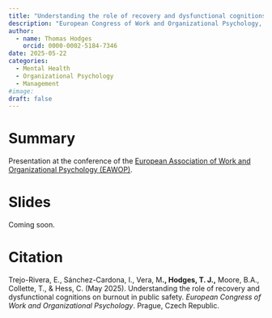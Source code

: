 ```yaml
---
title: "Understanding the role of recovery and dysfunctional cognitions on burnout in public safety"
description: "European Congress of Work and Organizational Psychology, Prague"
author:
  - name: Thomas Hodges
    orcid: 0000-0002-5184-7346
date: 2025-05-22
categories:
  - Mental Health
  - Organizational Psychology
  - Management
#image: 
draft: false
---
```


# Summary

Presentation at the conference of the [European Association of Work and Organizational Psychology (EAWOP)](https://eawop.org).

# Slides

Coming soon.

# Citation

Trejo-Rivera, E., Sánchez-Cardona, I., Vera, M**., Hodges, T. J.,** Moore, B.A., Collette, T., & Hess, C. (May 2025). Understanding the role of recovery and dysfunctional cognitions on burnout in public safety. *European Congress of Work and Organizational Psychology*. Prague, Czech Republic. 
